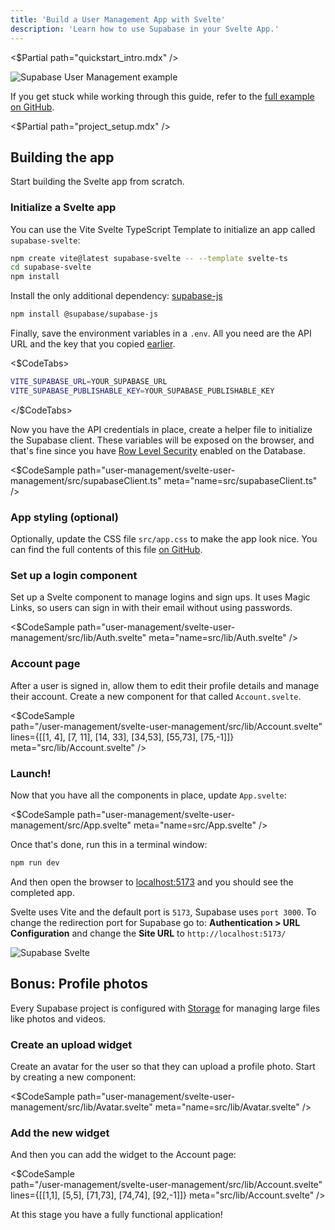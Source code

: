 ```yaml
---
title: 'Build a User Management App with Svelte'
description: 'Learn how to use Supabase in your Svelte App.'
---
```


<$Partial path="quickstart_intro.mdx" />

![Supabase User Management example](/docs/img/user-management-demo.png)

<Admonition type="note">

If you get stuck while working through this guide, refer to the [full example on GitHub](https://github.com/supabase/supabase/tree/master/examples/user-management/svelte-user-management).

</Admonition>

<$Partial path="project_setup.mdx" />

## Building the app

Start building the Svelte app from scratch.

### Initialize a Svelte app

You can use the Vite Svelte TypeScript Template to initialize an app called `supabase-svelte`:

```bash
npm create vite@latest supabase-svelte -- --template svelte-ts
cd supabase-svelte
npm install
```

Install the only additional dependency: [supabase-js](https://github.com/supabase/supabase-js)

```bash
npm install @supabase/supabase-js
```

Finally, save the environment variables in a `.env`.
All you need are the API URL and the key that you copied [earlier](#get-api-details).

<$CodeTabs>

```bash name=.env
VITE_SUPABASE_URL=YOUR_SUPABASE_URL
VITE_SUPABASE_PUBLISHABLE_KEY=YOUR_SUPABASE_PUBLISHABLE_KEY
```

</$CodeTabs>

Now you have the API credentials in place, create a helper file to initialize the Supabase client. These variables will be exposed on the browser, and that's fine since you have [Row Level Security](/docs/guides/auth#row-level-security) enabled on the Database.

<$CodeSample
path="user-management/svelte-user-management/src/supabaseClient.ts"
meta="name=src/supabaseClient.ts"
/>

### App styling (optional)

Optionally, update the CSS file `src/app.css` to make the app look nice.
You can find the full contents of this file [on GitHub](https://raw.githubusercontent.com/supabase/supabase/master/examples/user-management/svelte-user-management/src/app.css).

### Set up a login component

Set up a Svelte component to manage logins and sign ups. It uses Magic Links, so users can sign in with their email without using passwords.

<$CodeSample
path="user-management/svelte-user-management/src/lib/Auth.svelte"
meta="name=src/lib/Auth.svelte"
/>

### Account page

After a user is signed in, allow them to edit their profile details and manage their account.
Create a new component for that called `Account.svelte`.

<$CodeSample  
path="/user-management/svelte-user-management/src/lib/Account.svelte"
lines={[[1, 4], [7, 11], [14, 33], [34,53], [55,73], [75,-1]]}
meta="src/lib/Account.svelte"
/>

### Launch!

Now that you have all the components in place, update `App.svelte`:

<$CodeSample
path="user-management/svelte-user-management/src/App.svelte"
meta="name=src/App.svelte"
/>

Once that's done, run this in a terminal window:

```bash
npm run dev
```

And then open the browser to [localhost:5173](http://localhost:5173) and you should see the completed app.

<Admonition type="tip">

Svelte uses Vite and the default port is `5173`, Supabase uses `port 3000`. To change the redirection port for Supabase go to: **Authentication > URL Configuration** and change the **Site URL** to `http://localhost:5173/`

</Admonition>

![Supabase Svelte](/docs/img/supabase-svelte-demo.png)

## Bonus: Profile photos

Every Supabase project is configured with [Storage](/docs/guides/storage) for managing large files like photos and videos.

### Create an upload widget

Create an avatar for the user so that they can upload a profile photo. Start by creating a new component:

<$CodeSample
path="user-management/svelte-user-management/src/lib/Avatar.svelte"
meta="name=src/lib/Avatar.svelte"
/>

### Add the new widget

And then you can add the widget to the Account page:

<$CodeSample  
path="/user-management/svelte-user-management/src/lib/Account.svelte"
lines={[[1,1], [5,5], [71,73], [74,74], [92,-1]]}
meta="src/lib/Account.svelte"
/>

At this stage you have a fully functional application!
